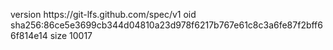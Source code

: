 version https://git-lfs.github.com/spec/v1
oid sha256:86ce5e3699cb344d04810a23d978f6217b767e61c8c3a6fe87f2bff66f814e14
size 10017
